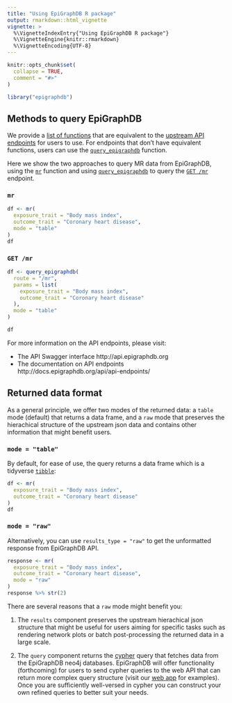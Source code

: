 ```yaml
---
title: "Using EpiGraphDB R package"
output: rmarkdown::html_vignette
vignette: >
  %\VignetteIndexEntry{"Using EpiGraphDB R package"}
  %\VignetteEngine{knitr::rmarkdown}
  %\VignetteEncoding{UTF-8}
---
```


```r
knitr::opts_chunk$set(
  collapse = TRUE,
  comment = "#>"
)
```

```r
library("epigraphdb")
```

## Methods to query EpiGraphDB

We provide a
[list of functions](https://mrcieu.github.io/epigraphdb-r/index.html#functionalities)
that are equivalent to the
[upstream API endpoints](http://api.epigraphdb.org)
for users to use.
For endpoints that don't have equivalent functions, users can use the
[`query_epigraphdb`](https://mrcieu.github.io/epigraphdb-r/reference/query_epigraphdb.html)
function.

Here we show the two approaches to query MR data from EpiGraphDB, using the
[`mr`](https://mrcieu.github.io/epigraphdb-r/reference/mr.html) function and
using
[`query_epigraphdb`](https://mrcieu.github.io/epigraphdb-r/reference/query_epigraphdb.html)
to query the
[`GET /mr`](http://docs.epigraphdb.org/api/api-endpoints/#get-mr)
endpoint.

### `mr`

```r
df <- mr(
  exposure_trait = "Body mass index",
  outcome_trait = "Coronary heart disease",
  mode = "table"
)
df
```

### `GET /mr`

```r
df <- query_epigraphdb(
  route = "/mr",
  params = list(
    exposure_trait = "Body mass index",
    outcome_trait = "Coronary heart disease"
  ),
  mode = "table"
)

df
```

For more information on the API endpoints, please visit:

- The API Swagger interface http://api.epigraphdb.org
- The documentation on API endpoints http://docs.epigraphdb.org/api/api-endpoints/

## Returned data format

As a general principle, we offer two modes of the returned data:
a `table` mode (default) that returns a data frame,
and a `raw` mode that preserves the hierachical structure of the upstream
json data and contains other information that might benefit users.

### `mode = "table"`

By default, for ease of use, the query returns a data frame which is a
tidyverse [`tibble`](https://tibble.tidyverse.org/):

```r
df <- mr(
  exposure_trait = "Body mass index",
  outcome_trait = "Coronary heart disease"
)
df
```

### `mode = "raw"`

Alternatively, you can use `results_type = "raw"` to get the unformatted
response from EpiGraphDB API.

```r
response <- mr(
  exposure_trait = "Body mass index",
  outcome_trait = "Coronary heart disease",
  mode = "raw"
)
response %>% str(2)
```

There are several reasons that a `raw` mode might benefit you:

1. The `results` component preserves the upstream hierachical json structure
   that might be useful for users aiming for specific tasks
   such as rendering network plots or batch post-processing the returned data
   in a large scale.

2. The `query` component returns
   the [cypher](https://neo4j.com/developer/cypher-query-language/)
   query that fetches data from the EpiGraphDB neo4j databases.
   EpiGraphDB will offer functionality (forthcoming) for users to
   send cypher queries to the web API that can return more complex query
   structure (visit our [web app](http://epigraphdb.org) for examples).
   Once you are sufficiently well-versed in cypher you can construct
   your own refined queries to better suit your needs.
